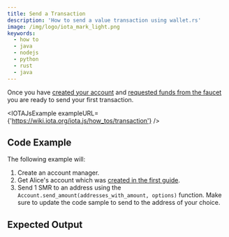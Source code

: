 ```yaml
---
title: Send a Transaction
description: 'How to send a value transaction using wallet.rs'
image: /img/logo/iota_mark_light.png
keywords:
  - how to
  - java
  - nodejs
  - python
  - rust
  - java
---
```



Once you have [created your account](../accounts_and_addresses/01_create_a_wallet_account.mdx) and
[requested funds from the faucet](../accounts_and_addresses/03_request_funds.mdx) you are ready to send your first
transaction.

<TipFaucet />

<IOTAJsExample
  exampleURL={'https://wiki.iota.org/iota.js/how_tos/transaction'}
/>

## Code Example

The following example will:

1. Create an account manager.
2. Get Alice's account which was [created in the first guide](../accounts_and_addresses/01_create_a_wallet_account.mdx).
3. Send 1 SMR to an address using the `Account.send_amount(addresses_with_amount, options)` function. Make sure to update the code sample to send to the address of your choice.

<Tabs groupId='language' queryString>
  <TabItem value='rust' label='Rust'>
    <RustCode />
  </TabItem>
  <TabItem value='typescript-node' label='Typescript (Node.js)'>
    <NodejsCode />
  </TabItem>
  <TabItem value='python' label='Python'>
    <PythonCode />
  </TabItem>
  <TabItem value='java' label='Java'>
    <JavaCode />
  </TabItem>
</Tabs>

## Expected Output

<Tabs groupId='language' queryString>
  <TabItem value='rust' label='Rust'>
    <RustOutput />
  </TabItem>
  <TabItem value='typescript-node' label='Typescript (Node.js)'>
    <NodejsOutput />
  </TabItem>
  <TabItem value='python' label='Python'>
    <PythonOutput />
  </TabItem>
  <TabItem value='java' label='Java'>
    <JavaOutput />
  </TabItem>
</Tabs>
